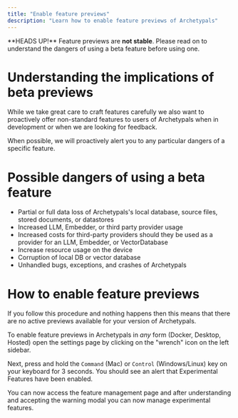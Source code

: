 ```yaml
---
title: "Enable feature previews"
description: "Learn how to enable feature previews of Archetypals"
---
```



<Callout type="error" emoji="️‼️">
  **HEADS UP!** Feature previews are <b>not stable</b>. Please read on to
  understand the dangers of using a beta feature before using one.
</Callout>

# Understanding the implications of beta previews

While we take great care to craft features carefully we also want to proactively offer non-standard features to users of Archetypals when in development or when we are looking for feedback.

When possible, we will proactively alert you to any particular dangers of a specific feature.

# Possible dangers of using a beta feature

- Partial or full data loss of Archetypals's local database, source files, stored documents, or datastores
- Increased LLM, Embedder, or third party provider usage
- Increased costs for third-party providers should they be used as a provider for an LLM, Embedder, or VectorDatabase
- Increase resource usage on the device
- Corruption of local DB or vector database
- Unhandled bugs, exceptions, and crashes of Archetypals

# How to enable feature previews

<Callout>
  If you follow this procedure and nothing happens then this means that there
  are no active previews available for your version of Archetypals.
</Callout>

To enable feature previews in Archetypals in _any_ form (Docker, Desktop, Hosted) open the settings page by clicking on the "wrench" icon on the left sidebar.

Next, press and hold the `Command` (Mac) or `Control` (Windows/Linux) key on your keyboard for 3 seconds. You should see an alert that Experimental Features have been enabled.

You can now access the feature management page and after understanding and accepting the warning modal you can now manage experimental features.

